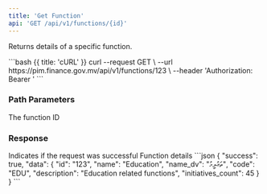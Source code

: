 ```yaml
---
title: 'Get Function'
api: 'GET /api/v1/functions/{id}'
---
```


Returns details of a specific function.

<RequestExample>
  <Snippet path="/api/v1/functions/{id}" method="get">
    ```bash {{ title: 'cURL' }}
    curl --request GET \
      --url https://pim.finance.gov.mv/api/v1/functions/123 \
      --header 'Authorization: Bearer <token>'
    ```
  </Snippet>
</RequestExample>

### Path Parameters

<ParamField path="id" type="string" required>
  The function ID
</ParamField>

### Response

<ResponseField name="success" type="boolean" required>
  Indicates if the request was successful
</ResponseField>

<ResponseField name="data" type="object" required>
  Function details
</ResponseField>

<ResponseExample>
```json
{
  "success": true,
  "data": {
    "id": "123",
    "name": "Education",
    "name_dv": "ތަޢުލީމު",
    "code": "EDU",
    "description": "Education related functions",
    "initiatives_count": 45
  }
}
```
</ResponseExample> 